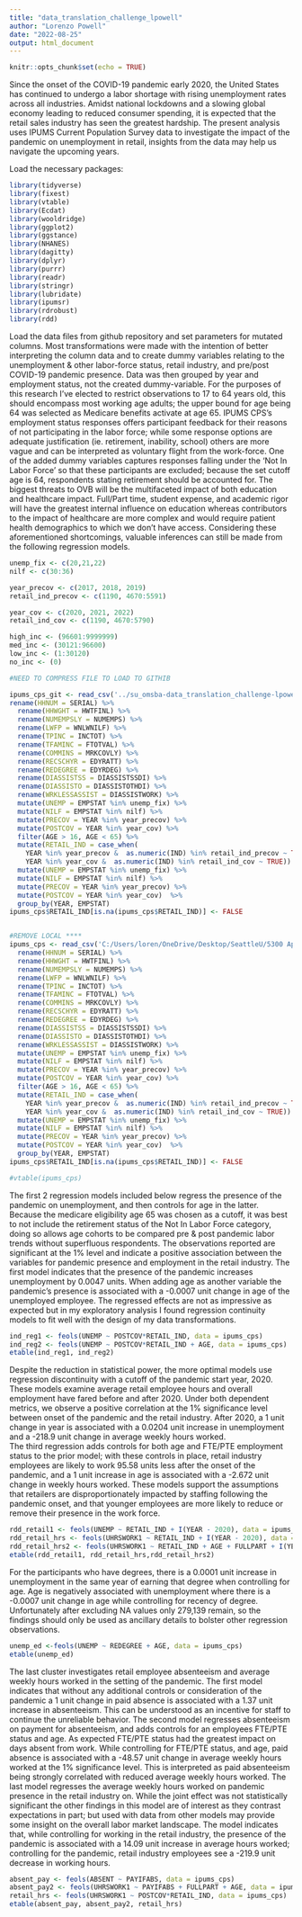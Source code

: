 ---
title: "data_translation_challenge_lpowell"
author: "Lorenzo Powell"
date: "2022-08-25"
output: html_document
---

```{r setup, include=FALSE}
knitr::opts_chunk$set(echo = TRUE)
```
  Since the onset of the COVID-19 pandemic early 2020, the United States has continued to undergo a labor shortage with rising unemployment rates across all industries. Amidst national lockdowns and a slowing global economy leading to reduced consumer spending, it is expected that the retail sales industry has seen the greatest hardship. The present analysis uses IPUMS Current Population Survey data to investigate the impact of the pandemic on unemployment in retail, insights from the data may help us navigate the upcoming years.  

  Load the necessary packages: 
```{r packages, include = FALSE, echo = FALSE, warning=FALSE, error=FALSE}
library(tidyverse)
library(fixest)
library(vtable)
library(Ecdat)
library(wooldridge)
library(ggplot2)
library(ggstance)
library(NHANES)
library(dagitty)
library(dplyr)
library(purrr)
library(readr)
library(stringr)
library(lubridate)
library(ipumsr)
library(rdrobust)
library(rdd)

```

  Load the data files from github repository and set parameters for mutated columns. Most transformations were made with the intention of better interpreting the column data and to create dummy variables relating to the unemployment & other labor-force status, retail industry, and pre/post COVID-19 pandemic presence. Data was then grouped by year and employment status, not the created dummy-variable.
  For the purposes of this research I've elected to restrict observations to 17 to 64 years old, this should encompass most working age adults; the upper bound for age being 64 was selected as Medicare benefits activate at age 65. IPUMS CPS's employment status responses offers participant feedback for their reasons of not participating in the labor force; while some response options are adequate justification (ie. retirement, inability, school)  others are more vague and can be interpreted as voluntary flight from the work-force. One of the added dummy variables captures responses falling under the 'Not In Labor Force' so that these participants are excluded; because the set cutoff age is 64, respondents stating retirement should be accounted for. 
  The biggest threats to OVB will be the multifaceted impact of both education and healthcare impact. Full/Part time, student expense, and academic rigor will have the greatest internal influence on education whereas contributors to the impact of healthcare are more complex and would require patient health demographics to which we don't have access. Considering these aforementioned shortcomings, valuable inferences can still be made from the following regression models.  
  
```{r Load Data, echo = TRUE, warning=FALSE, error=FALSE, collapse=TRUE}

unemp_fix <- c(20,21,22)
nilf <- c(30:36)

year_precov <- c(2017, 2018, 2019)
retail_ind_precov <- c(1190, 4670:5591)

year_cov <- c(2020, 2021, 2022)
retail_ind_cov <- c(1190, 4670:5790)

high_inc <- (96601:9999999)
med_inc <- (30121:96600)
low_inc <- (1:30120) 
no_inc <- (0)

#NEED TO COMPRESS FILE TO LOAD TO GITHIB

ipums_cps_git <- read_csv('../su_omsba-data_translation_challenge-lpowell/DATA/cps_00004.dat') %>%
rename(HHNUM = SERIAL) %>%
  rename(HHWGHT = HWTFINL) %>%
  rename(NUMEMPSLY = NUMEMPS) %>%
  rename(LWFP = WNLWNILF) %>%
  rename(TPINC = INCTOT) %>%
  rename(TFAMINC = FTOTVAL) %>%
  rename(COMMINS = MRKCOVLY) %>%
  rename(RECSCHYR = EDYRATT) %>%
  rename(REDEGREE = EDYRDEG) %>%
  rename(DIASSISTSS = DIASSISTSSDI) %>%
  rename(DIASSISTO = DIASSISTOTHDI) %>%
  rename(WRKLESSASSIST = DIASSISTWORK) %>%
  mutate(UNEMP = EMPSTAT %in% unemp_fix) %>%
  mutate(NILF = EMPSTAT %in% nilf) %>%
  mutate(PRECOV = YEAR %in% year_precov) %>%
  mutate(POSTCOV = YEAR %in% year_cov) %>%
  filter(AGE > 16, AGE < 65) %>%
  mutate(RETAIL_IND = case_when(
    YEAR %in% year_precov &  as.numeric(IND) %in% retail_ind_precov ~ TRUE,
    YEAR %in% year_cov &  as.numeric(IND) %in% retail_ind_cov ~ TRUE)) %>%
  mutate(UNEMP = EMPSTAT %in% unemp_fix) %>%
  mutate(NILF = EMPSTAT %in% nilf) %>%
  mutate(PRECOV = YEAR %in% year_precov) %>%
  mutate(POSTCOV = YEAR %in% year_cov)  %>%
  group_by(YEAR, EMPSTAT)
ipums_cps$RETAIL_IND[is.na(ipums_cps$RETAIL_IND)] <- FALSE


#REMOVE LOCAL ****
ipums_cps <- read_csv('C:/Users/loren/OneDrive/Desktop/SeattleU/5300 Applied Econometrics/Data Translation Challenge/data_translation_challenge_lpowell/DATA/cps_00004.csv') %>%
  rename(HHNUM = SERIAL) %>%
  rename(HHWGHT = HWTFINL) %>%
  rename(NUMEMPSLY = NUMEMPS) %>%
  rename(LWFP = WNLWNILF) %>%
  rename(TPINC = INCTOT) %>%
  rename(TFAMINC = FTOTVAL) %>%
  rename(COMMINS = MRKCOVLY) %>%
  rename(RECSCHYR = EDYRATT) %>%
  rename(REDEGREE = EDYRDEG) %>%
  rename(DIASSISTSS = DIASSISTSSDI) %>%
  rename(DIASSISTO = DIASSISTOTHDI) %>%
  rename(WRKLESSASSIST = DIASSISTWORK) %>%
  mutate(UNEMP = EMPSTAT %in% unemp_fix) %>%
  mutate(NILF = EMPSTAT %in% nilf) %>%
  mutate(PRECOV = YEAR %in% year_precov) %>%
  mutate(POSTCOV = YEAR %in% year_cov) %>%
  filter(AGE > 16, AGE < 65) %>%
  mutate(RETAIL_IND = case_when(
    YEAR %in% year_precov &  as.numeric(IND) %in% retail_ind_precov ~ TRUE,
    YEAR %in% year_cov &  as.numeric(IND) %in% retail_ind_cov ~ TRUE)) %>%
  mutate(UNEMP = EMPSTAT %in% unemp_fix) %>%
  mutate(NILF = EMPSTAT %in% nilf) %>%
  mutate(PRECOV = YEAR %in% year_precov) %>%
  mutate(POSTCOV = YEAR %in% year_cov)  %>%
  group_by(YEAR, EMPSTAT)
ipums_cps$RETAIL_IND[is.na(ipums_cps$RETAIL_IND)] <- FALSE

#vtable(ipums_cps)


```

  The first 2 regression models included below regress the presence of the pandemic on unemployment, and then controls for age in the latter. Because the medicare eligibility age 65 was chosen as a cutoff, it was best to not include the retirement status of the Not In Labor Force category, doing so allows age cohorts to be compared pre & post pandemic labor trends without superfluous respondents.  The observations reported are significant at the 1% level and indicate a positive association between the variables for pandemic presence and employment in the retail industry. The first model indicates that the presence of the pandemic increases unemployment by 0.0047 units. When adding age as another variable the pandemic's presence is associated with a -0.0007 unit change in age of the unemployed employee. The regressed effects are not as impressive as expected but in my exploratory analysis I found regression continuity models to fit well with the design of my data transformations. 

```{r Industry & Unemployment, echo = TRUE, warning=FALSE, error=FALSE}
ind_reg1 <- feols(UNEMP ~ POSTCOV*RETAIL_IND, data = ipums_cps)
ind_reg2 <- feols(UNEMP ~ POSTCOV*RETAIL_IND + AGE, data = ipums_cps)
etable(ind_reg1, ind_reg2)

```

  Despite the reduction in statistical power, the more optimal models use regression discontinuity with a cutoff of the pandemic start year, 2020. These models examine average retail employee hours and overall employment have fared before and after 2020. Under both dependent metrics, we observe a positive correlation at the 1% significance level between onset of the pandemic and the retail industry. After 2020, a 1 unit change in year is associated with a 0.0204 unit increase in unemployment and a -218.9 unit change in average weekly hours worked.  
  The third regression adds controls for both age and FTE/PTE employment status to the prior model; with these controls in place, retail industry employees are likely to work 95.58 units less after the onset of the pandemic, and a 1 unit increase in age is associated with a -2.672 unit change in weekly hours worked. 
  These models support the assumptions that retailers are disproportionately impacted by staffing following the pandemic onset, and that younger employees are more likely to reduce or remove their presence in the work force.

```{r Industry % Unemployment/Hours, echo = TRUE, warning=FALSE, error=FALSE}
rdd_retail1 <- feols(UNEMP ~ RETAIL_IND + I(YEAR - 2020), data = ipums_cps)
rdd_retail_hrs <- feols(UHRSWORK1 ~ RETAIL_IND + I(YEAR - 2020), data = ipums_cps)
rdd_retail_hrs2 <- feols(UHRSWORK1 ~ RETAIL_IND + AGE + FULLPART + I(YEAR - 2020), data = ipums_cps)
etable(rdd_retail1, rdd_retail_hrs,rdd_retail_hrs2)

```

  For the participants who have degrees, there is a 0.0001 unit increase in unemployment in the same year of earning that degree when controlling for age. Age is negatively associated with unemployment where there is a -0.0007 unit change in age while controlling for recency of degree. Unfortunately after excluding NA values only 279,139 remain, so the findings should only be used as ancillary details to bolster other regression observations. 

```{r Education & Unemployment, echo = TRUE, warning=FALSE, error=FALSE}
unemp_ed <-feols(UNEMP ~ REDEGREE + AGE, data = ipums_cps)
etable(unemp_ed)

```
  The last cluster investigates retail employee absenteeism and average weekly hours worked in the setting of the pandemic. The first model indicates that without any additional controls or consideration of the pandemic a 1 unit change in paid absence is associated with a 1.37 unit increase in absenteeism. This can be understood as an incentive for staff to continue the unreliable behavior.
    The second model regresses absenteeism on payment for absenteeism, and adds controls for an employees FTE/PTE status and age. As expected FTE/PTE status had the greatest impact on days absent from work. While controlling for FTE/PTE status, and age, paid absence is associated with a -48.57 unit change in average weekly hours worked at the 1% significance level. This is interpreted as paid absenteeism being strongly correlated with reduced average weekly hours worked. 
    The last model regresses the average weekly hours worked on pandemic presence in the retail industry on. While the joint effect was not statistically significant the other findings in this model are of interest as they contrast expectations in part; but used with data from other models may provide some insight on the overall labor market landscape. The model indicates that, while controlling for working in the retail industry, the presence of the pandemic is associated with a 14.09 unit increase in average hours worked; controlling for the pandemic, retail industry employees see a -219.9 unit decrease in working hours. 

```{r Paid Absenteeism, echo = TRUE, warning=FALSE, error=FALSE}
absent_pay <- feols(ABSENT ~ PAYIFABS, data = ipums_cps)
absent_pay2 <- feols(UHRSWORK1 ~ PAYIFABS + FULLPART + AGE, data = ipums_cps)
retail_hrs <- feols(UHRSWORK1 ~ POSTCOV*RETAIL_IND, data = ipums_cps)
etable(absent_pay, absent_pay2, retail_hrs)

```
